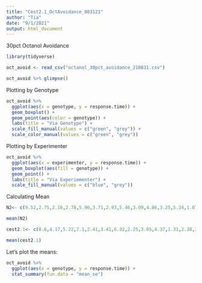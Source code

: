 ```yaml
---
title: "Cest2.1_OctAvoidance_083121"
author: "Tia"
date: "9/1/2021"
output: html_document
---
```


30pct Octanol Avoidance

```r
library(tidyverse)

oct_avoid <- read_csv("octanol_30pct_avoidance_210831.csv")

```

```r
oct_avoid %>% glimpse()
```
Plotting by Genotype
```R
oct_avoid %>%
  ggplot(aes(x = genotype, y = response.time)) +
  geom_boxplot() +
  geom_point(aes(color = genotype)) +
  labs(title = "Via Genotype") +
  scale_fill_manual(values = c("green", "grey")) +
  scale_color_manual(values = c("green", "grey"))
```

Plotting by Experimenter

```r
oct_avoid %>%
  ggplot(aes(x = experimenter, y = response.time)) +
  geom_boxplot(aes(fill = genotype)) +
  geom_point() +
  labs(title = "Via Experiementer") +
  scale_fill_manual(values = c("blue", "grey"))
```

Calculating Mean
```r
N2<- c(9.52,2.75,2.16,2.78,5.96,3.71,2.93,5.46,3.09,4.86,3.25,5.24,1.07,4.16,7.58,3.1,4.29,5.2,1.5,3.1,8.8,3.4,11.2,2.6,1.2,10.9,1.7)

mean(N2)

cest2.1<- c(8.6,4.17,5.22,7.1,2.41,3.41,6.32,2.25,3.05,4.37,1.31,2.38,2.75,3.19,4.48,1.7,1.1,0.9,13.6,1.6,8.7,6.6,1.4,1.9,7.2)

mean(cest2.1)
```

Let's plot the means:


```r
oct_avoid %>%
  ggplot(aes(x = genotype, y = response.time)) +
  stat_summary(fun.data = "mean_se")
```

